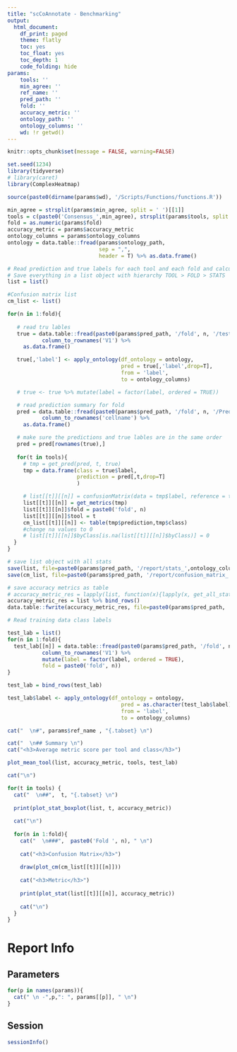 ```yaml
---
title: "scCoAnnotate - Benchmarking"
output:
  html_document:
    df_print: paged
    theme: flatly
    toc: yes
    toc_float: yes
    toc_depth: 1 
    code_folding: hide
params: 
    tools: ''
    min_agree: ''
    ref_name: ''
    pred_path: ''
    fold: ''
    accuracy_metric: ''
    ontology_path: ''
    ontology_columns: ''
    wd: !r getwd()
---
```


```r
knitr::opts_chunk$set(message = FALSE, warning=FALSE)
```

```r
set.seed(1234)
library(tidyverse)
# library(caret)
library(ComplexHeatmap)

source(paste0(dirname(params$wd), '/Scripts/Functions/functions.R'))
```

```r
min_agree = strsplit(params$min_agree, split = ' ')[[1]]
tools = c(paste0('Consensus_',min_agree), strsplit(params$tools, split = ' ')[[1]])
fold = as.numeric(params$fold)
accuracy_metric = params$accuracy_metric
ontology_columns = params$ontology_columns
ontology = data.table::fread(params$ontology_path,
                             sep = ",",
                             header = T) %>% as.data.frame()
```

```r
# Read prediction and true labels for each tool and each fold and calculate confusion matrix and stats 
# Save everything in a list object with hierarchy TOOL > FOLD > STATS 
list = list()

#Confusion matrix list
cm_list <- list()

for(n in 1:fold){
   
   # read tru lables 
   true = data.table::fread(paste0(params$pred_path, '/fold', n, '/test_labels.csv'), header = T) %>%
           column_to_rownames('V1') %>% 
     as.data.frame()

   true[,'label'] <- apply_ontology(df_ontology = ontology,
                                    pred = true[,'label',drop=T],
                                    from = 'label',
                                    to = ontology_columns)

   # true <- true %>% mutate(label = factor(label, ordered = TRUE)) 

   # read prediction summary for fold
   pred = data.table::fread(paste0(params$pred_path, '/fold', n, '/Prediction_Summary_',ontology_columns,'.tsv'), header = T)%>%
           column_to_rownames('cellname') %>% 
     as.data.frame()

   # make sure the predictions and true lables are in the same order
   pred = pred[rownames(true),]
   
   for(t in tools){
     # tmp = get_pred(pred, t, true)
     tmp = data.frame(class = true$label,
                      prediction = pred[,t,drop=T]
                      )

     # list[[t]][[n]] = confusionMatrix(data = tmp$label, reference = true$label, mode = 'everything')
     list[[t]][[n]] = get_metrics(tmp)
     list[[t]][[n]]$fold = paste0('fold', n)
     list[[t]][[n]]$tool = t
     cm_list[[t]][[n]] <- table(tmp$prediction,tmp$class)
     #change na values to 0 
     # list[[t]][[n]]$byClass[is.na(list[[t]][[n]]$byClass)] = 0
  }
}

# save list object with all stats 
save(list, file=paste0(params$pred_path, '/report/stats_',ontology_columns,'.Rda'))
save(cm_list, file=paste0(params$pred_path, '/report/confusion_matrix_',ontology_columns,'.Rda'))

# save accuracy metrics as table 
# accuracy_metric_res = lapply(list, function(x){lapply(x, get_all_stats) %>% bind_rows()}) %>% bind_rows()
accuracy_metric_res = list %>% bind_rows()
data.table::fwrite(accuracy_metric_res, file=paste0(params$pred_path, '/report/metrics_',ontology_columns,'.csv'))
```

```r
# Read training data class labels 

test_lab = list()
for(n in 1:fold){
  test_lab[[n]] = data.table::fread(paste0(params$pred_path, '/fold', n, '/test_labels.csv'), header = T) %>%
           column_to_rownames('V1') %>%
           mutate(label = factor(label, ordered = TRUE),
           fold = paste0('fold', n))
}

test_lab = bind_rows(test_lab)

test_lab$label <- apply_ontology(df_ontology = ontology,
                                    pred = as.character(test_lab$label),
                                    from = 'label',
                                    to = ontology_columns)
```

```r
cat("  \n#", params$ref_name , "{.tabset} \n")

cat("  \n## Summary \n")
cat("<h3>Average metric score per tool and class</h3>") 

plot_mean_tool(list, accuracy_metric, tools, test_lab)

cat("\n")

for(t in tools) {
  cat("  \n##",  t, "{.tabset} \n")
  
  print(plot_stat_boxplot(list, t, accuracy_metric))
  
  cat("\n")
  
  for(n in 1:fold){
    cat("  \n###",  paste0('Fold ', n), " \n")
    
    cat("<h3>Confusion Matrix</h3>")
    
    draw(plot_cm(cm_list[[t]][[n]]))
  
    cat("<h3>Metric</h3>")
    
    print(plot_stat(list[[t]][[n]], accuracy_metric))
    
    cat("\n")
  }
}
```

# Report Info 

## Parameters
```r
for(p in names(params)){
  cat(" \n -",p,": ", params[[p]], " \n")
}
```

## Session  

```r
sessionInfo()
```




